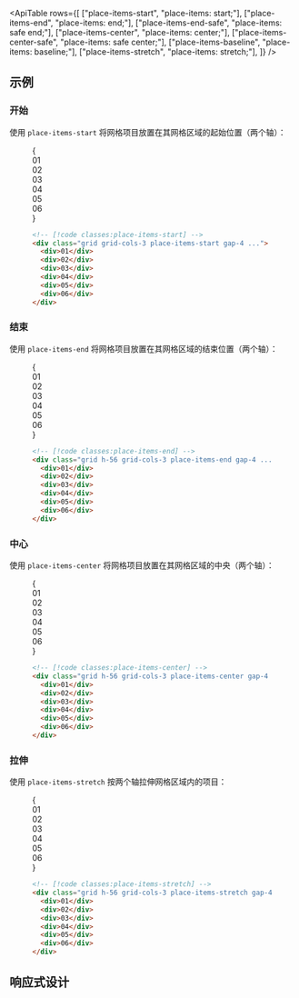 

<ApiTable
  rows={[
    ["place-items-start", "place-items: start;"],
    ["place-items-end", "place-items: end;"],
    ["place-items-end-safe", "place-items: safe end;"],
    ["place-items-center", "place-items: center;"],
    ["place-items-center-safe", "place-items: safe center;"],
    ["place-items-baseline", "place-items: baseline;"],
    ["place-items-stretch", "place-items: stretch;"],
  ]}
/>

## 示例

### 开始

使用 `place-items-start` 将网格项目放置在其网格区域的起始位置（两个轴）：

<Figure>

<Example>
  {
    <div className="font-mono text-sm leading-6 font-bold text-white">
      <div className="grid h-56 grid-cols-3 gap-4">
        <div className="grid grid-cols-1">
          <Stripes border className="col-start-1 row-start-1 rounded-lg" />
          <div className="col-start-1 row-start-1 flex size-14 items-center justify-center place-self-start rounded-lg bg-cyan-500 p-4">
            01
          </div>
        </div>
        <div className="grid grid-cols-1">
          <Stripes border className="col-start-1 row-start-1 rounded-lg" />
          <div className="col-start-1 row-start-1 flex size-14 items-center justify-center place-self-start rounded-lg bg-cyan-500 p-4">
            02
          </div>
        </div>
        <div className="grid grid-cols-1">
          <Stripes border className="col-start-1 row-start-1 rounded-lg" />
          <div className="col-start-1 row-start-1 flex size-14 items-center justify-center place-self-start rounded-lg bg-cyan-500 p-4">
            03
          </div>
        </div>
        <div className="grid grid-cols-1">
          <Stripes border className="col-start-1 row-start-1 rounded-lg" />
          <div className="col-start-1 row-start-1 flex size-14 items-center justify-center place-self-start rounded-lg bg-cyan-500 p-4">
            04
          </div>
        </div>
        <div className="grid grid-cols-1">
          <Stripes border className="col-start-1 row-start-1 rounded-lg" />
          <div className="col-start-1 row-start-1 flex size-14 items-center justify-center place-self-start rounded-lg bg-cyan-500 p-4">
            05
          </div>
        </div>
        <div className="grid grid-cols-1">
          <Stripes border className="col-start-1 row-start-1 rounded-lg" />
          <div className="col-start-1 row-start-1 flex size-14 items-center justify-center place-self-start rounded-lg bg-cyan-500 p-4">
            06
          </div>
        </div>
      </div>
    </div>
  }
</Example>

```html
<!-- [!code classes:place-items-start] -->
<div class="grid grid-cols-3 place-items-start gap-4 ...">
  <div>01</div>
  <div>02</div>
  <div>03</div>
  <div>04</div>
  <div>05</div>
  <div>06</div>
</div>
```

</Figure>

### 结束

使用 `place-items-end` 将网格项目放置在其网格区域的结束位置（两个轴）：

<Figure>

<Example>
  {
    <div className="font-mono text-sm leading-6 font-bold text-white">
      <div className="grid h-56 grid-cols-3 gap-4">
        <div className="grid grid-cols-1">
          <Stripes border className="col-start-1 row-start-1 rounded-lg" />
          <div className="col-start-1 row-start-1 flex size-14 items-center justify-center place-self-end rounded-lg bg-violet-500 p-4">
            01
          </div>
        </div>
        <div className="grid grid-cols-1">
          <Stripes border className="col-start-1 row-start-1 rounded-lg" />
          <div className="col-start-1 row-start-1 flex size-14 items-center justify-center place-self-end rounded-lg bg-violet-500 p-4">
            02
          </div>
        </div>
        <div className="grid grid-cols-1">
          <Stripes border className="col-start-1 row-start-1 rounded-lg" />
          <div className="col-start-1 row-start-1 flex size-14 items-center justify-center place-self-end rounded-lg bg-violet-500 p-4">
            03
          </div>
        </div>
        <div className="grid grid-cols-1">
          <Stripes border className="col-start-1 row-start-1 rounded-lg" />
          <div className="col-start-1 row-start-1 flex size-14 items-center justify-center place-self-end rounded-lg bg-violet-500 p-4">
            04
          </div>
        </div>
        <div className="grid grid-cols-1">
          <Stripes border className="col-start-1 row-start-1 rounded-lg" />
          <div className="col-start-1 row-start-1 flex size-14 items-center justify-center place-self-end rounded-lg bg-violet-500 p-4">
            05
          </div>
        </div>
        <div className="grid grid-cols-1">
          <Stripes border className="col-start-1 row-start-1 rounded-lg" />
          <div className="col-start-1 row-start-1 flex size-14 items-center justify-center place-self-end rounded-lg bg-violet-500 p-4">
            06
          </div>
        </div>
      </div>
    </div>
  }
</Example>

```html
<!-- [!code classes:place-items-end] -->
<div class="grid h-56 grid-cols-3 place-items-end gap-4 ...">
  <div>01</div>
  <div>02</div>
  <div>03</div>
  <div>04</div>
  <div>05</div>
  <div>06</div>
</div>
```

</Figure>

### 中心

使用 `place-items-center` 将网格项目放置在其网格区域的中央（两个轴）：

<Figure>

<Example>
  {
    <div className="font-mono text-sm leading-6 font-bold text-white">
      <div className="grid h-56 grid-cols-3 gap-4">
        <div className="grid grid-cols-1">
          <Stripes border className="col-start-1 row-start-1 rounded-lg" />
          <div className="col-start-1 row-start-1 flex size-14 items-center justify-center place-self-center rounded-lg bg-pink-500 p-4">
            01
          </div>
        </div>
        <div className="grid grid-cols-1">
          <Stripes border className="col-start-1 row-start-1 rounded-lg" />
          <div className="col-start-1 row-start-1 flex size-14 items-center justify-center place-self-center rounded-lg bg-pink-500 p-4">
            02
          </div>
        </div>
        <div className="grid grid-cols-1">
          <Stripes border className="col-start-1 row-start-1 rounded-lg" />
          <div className="col-start-1 row-start-1 flex size-14 items-center justify-center place-self-center rounded-lg bg-pink-500 p-4">
            03
          </div>
        </div>
        <div className="grid grid-cols-1">
          <Stripes border className="col-start-1 row-start-1 rounded-lg" />
          <div className="col-start-1 row-start-1 flex size-14 items-center justify-center place-self-center rounded-lg bg-pink-500 p-4">
            04
          </div>
        </div>
        <div className="grid grid-cols-1">
          <Stripes border className="col-start-1 row-start-1 rounded-lg" />
          <div className="col-start-1 row-start-1 flex size-14 items-center justify-center place-self-center rounded-lg bg-pink-500 p-4">
            05
          </div>
        </div>
        <div className="grid grid-cols-1">
          <Stripes border className="col-start-1 row-start-1 rounded-lg" />
          <div className="col-start-1 row-start-1 flex size-14 items-center justify-center place-self-center rounded-lg bg-pink-500 p-4">
            06
          </div>
        </div>
      </div>
    </div>
  }
</Example>

```html
<!-- [!code classes:place-items-center] -->
<div class="grid h-56 grid-cols-3 place-items-center gap-4 ...">
  <div>01</div>
  <div>02</div>
  <div>03</div>
  <div>04</div>
  <div>05</div>
  <div>06</div>
</div>
```

</Figure>

### 拉伸

使用 `place-items-stretch` 按两个轴拉伸网格区域内的项目：

<Figure>

<Example>
  {
    <div className="grid grid-cols-1">
      <Stripes border className="col-start-1 row-start-1 rounded-lg" />
      <div className="col-start-1 row-start-1 grid h-56 grid-cols-3 gap-4 font-mono text-sm leading-6 font-bold text-white">
        <div className="grid place-items-stretch">
          <div className="flex items-center justify-center rounded-lg bg-blue-500 p-4">01</div>
        </div>
        <div className="grid place-items-stretch">
          <div className="flex items-center justify-center rounded-lg bg-blue-500 p-4">02</div>
        </div>
        <div className="grid place-items-stretch">
          <div className="flex items-center justify-center rounded-lg bg-blue-500 p-4">03</div>
        </div>
        <div className="grid place-items-stretch">
          <div className="flex items-center justify-center rounded-lg bg-blue-500 p-4">04</div>
        </div>
        <div className="grid place-items-stretch">
          <div className="flex items-center justify-center rounded-lg bg-blue-500 p-4">05</div>
        </div>
        <div className="grid place-items-stretch">
          <div className="flex items-center justify-center rounded-lg bg-blue-500 p-4">06</div>
        </div>
      </div>
    </div>
  }
</Example>

```html
<!-- [!code classes:place-items-stretch] -->
<div class="grid h-56 grid-cols-3 place-items-stretch gap-4 ...">
  <div>01</div>
  <div>02</div>
  <div>03</div>
  <div>04</div>
  <div>05</div>
  <div>06</div>
</div>
```

</Figure>

## 响应式设计

<ResponsiveDesign property="place-items" defaultClass="grid place-items-start" featuredClass="place-items-center" />
